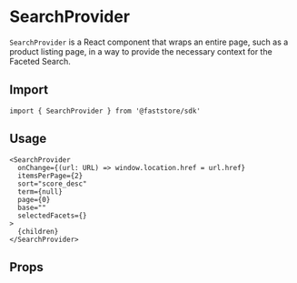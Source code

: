 
# SearchProvider

`SearchProvider` is a React component that wraps an entire page, such as a product listing page, in a way to provide the necessary context for the Faceted Search.

## Import

```tsx
import { SearchProvider } from '@faststore/sdk'
```

## Usage

```tsx
<SearchProvider
  onChange={(url: URL) => window.location.href = url.href}
  itemsPerPage={2}
  sort="score_desc"
  term={null}
  page={0}
  base=""
  selectedFacets={}
>
  {children}
</SearchProvider>
```

## Props

<PropsComponent
    name="onChange"
    type="(url: URL) => void"
    description="Callback function responsible for handling changes in the facet state."
/>

<PropsComponent
    name="itemsPerPage"
    type="number"
    description="Number of product items displayed on a given page."
/>

<PropsComponent
    name="sort"
    type="SearchSort"
    description="Sorting criteria of the search result (e.g., price_asc, orders_desc, discount_desc, etc.)."
/>

<PropsComponent
    name="term"
    type="string | null"
    description="Full-text term used on the search."
/>

<PropsComponent
    name="page"
    type="number"
    description="Current page index of search pagination."
/>

<PropsComponent
    name="base"
    type="string"
    description="Base URL path of the search page. Useful when dealing with localization and prefixing paths by locale (e.g., /pt-br/)."
/>

<PropsComponent
    name="selectedFacets"
    type="Array<{ key: string, value: string }>"
    description="Array of selected facets on the search. Make sure NOT to include personalization facets, like channel or price tables"
/>
